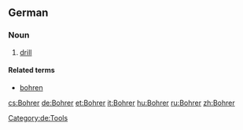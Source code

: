 ==German==
{{wikipedia|lang=de}}

===Noun===
{{de-noun|g=m|genitive=Bohrers|plural=Bohrer}}

# [[drill]] {{gloss|tool}}

====Related terms====
*[[bohren]]

[[Category:de:Tools]]

[[cs:Bohrer]]
[[de:Bohrer]]
[[et:Bohrer]]
[[it:Bohrer]]
[[hu:Bohrer]]
[[ru:Bohrer]]
[[zh:Bohrer]]
